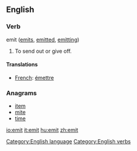 ==English==

===Verb===
;emit  ([[emits]], [[emitted]], [[emitting]])
#To send out or give off.

====Translations====
*[[French]]: [[émettre]]

===Anagrams===
*[[item]]
*[[mite]]
*[[time]]

[[Category:English language]]
[[Category:English verbs]]

[[io:emit]]
[[it:emit]]
[[hu:emit]]
[[zh:emit]]